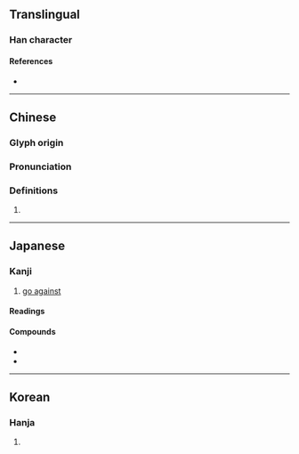 {{also|戾}}
{{character info}}
==Translingual==

===Han character===
{{Han char|rn=63|rad=戶|as=03|sn=7|four=|canj=HSK,ISK,XHSK|ids=⿸户大(G),⿸戶大(TK),⿸戸大(J)}}

====References====
* {{Han ref|kx=0415.070|dkj=11707|dj=0759.110|hdz=32257.090|uh=623B|ud=25147|bh=96DF|bd=38623}}

----

==Chinese==
{{zh-forms}}

===Glyph origin===
{{Han etym}}

===Pronunciation===
{{zh-pron
|m=tì
|mc=y
|oc=y
|cat=
}}

===Definitions===
{{zh-hanzi}}

# {{rfdef|zh}}

----

==Japanese==
{{ja-kanji forms|戻|戾}}

===Kanji===
{{ja-kanji|grade=c|rs=戶03|kyu=戾}}

# [[go against]]

====Readings====
{{ja-readings
|on=れい, らい
|kun=もと-る, そむ-く, もど-る, もど-す
}}

====Compounds====
* {{ja-r|背戻|はいれい}}
* {{ja-r|暴戻|ぼうれい}}

----

==Korean==

===Hanja===
{{ko-hanja|hangeul=[[려]]>[[여]], [[렬]]>[[열]]|eumhun=|rv=ryeo>yeo, ryeol>yeol|mr=ryŏ>yŏ, ryŏl>yŏl|y=lye>ye, lyel>yel}}

# {{rfdef|ko|sort=戶03}}